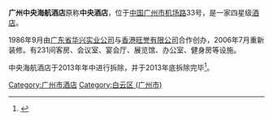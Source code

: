 '''广州中央海航酒店'''原称'''中央酒店'''，位于[[中华人民共和国|中国]][[广州市|广州市]][[机场路_(广州)|机场路]]33号，是一家四星级[[酒店|酒店]]。

1986年9月由[[广东省华兴实业公司|广东省华兴实业公司]]与[[香港旺誉有限公司|香港旺誉有限公司]]合作创办，2006年7月重新装修。有231间客房、会议室、宴会厅、展览馆、办公室、健身房等设施。 

中央海航酒店于2013年年中进行拆除，并于2013年底拆除完毕<ref>{{cite news |language = zh-cn|author= |url = http://sd.ifeng.com/lvyou/jiudiantuijian/detail_2013_09/06/1194158_0.shtml|title = 广州中央酒店年底拆完建五星级酒店 |publisher = [[广州日报|广州日报]] |date =  2013-09-06|accessdate =2020-01-20}}</ref>。

{{GZ-stub}}
[[Category:广州市酒店|Category:广州市酒店]]
[[Category:白云区_(广州市)|Category:白云区 (广州市)]]